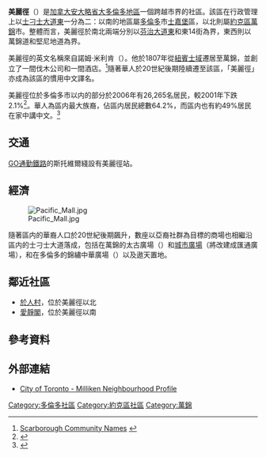 {{Infobox settlement|
<!-- Name  ---------------->
|name                   = 美麗徑
|native_name            = {{lang|en|Milliken}}
|settlement_type        = 社區
|image_skyline          = 
|image_caption          = 
|image_map              = Milliken map.PNG
|map_caption            = 美麗徑位於多倫多市以内的部分
|mapsize                =
<!-- Governments  ---------------->
|coordinates_region     = 
|subdivision_type       = 國家
|subdivision_name       = {{CAN}}
|subdivision_type1      = [[加拿大行政區劃|省份]]
|subdivision_name1      = {{ON}}
|subdivision_type2      = 城市
|subdivision_name2      = {{Toronto}} / [[萬錦|萬錦]]
|subdivision_type3      = 市轄區
|subdivision_name3      = {{Scarborough, Toronto}}
<!-- History  ---------------->
|established_title      = 
|established_date       = 
|established_title1     = 併入多倫多市
|established_date1      = 1998年
}}
'''美麗徑'''（{{lang-en|Milliken}}）是[[加拿大|加拿大]][[安大略省|安大略省]][[大多倫多地區|大多倫多地區]]一個跨越市界的社區。該區在行政管理上以[[士刁士大道|士刁士大道東]]一分為二：以南的地區屬[[多倫多|多倫多]]市[[士嘉堡|士嘉堡]]區，以北則屬[[約克區|約克區]][[萬錦|萬錦]]市。整體而言，美麗徑於南北兩端分別以[[芬治大道|芬治大道東]]和東14街為界，東西則以萬錦道和堅尼地道為界。

美麗徑的英文名稱來自諾姆·米利肯（{{lang|en|Norm Milliken}}）。他於1807年從[[紐賓士域|紐賓士域]]遷居至萬錦，並創立了一間伐木公司和一間酒店。<ref>[http://www.scarboroughhistorical.com/local_history/scarborough_community_names.htm Scarborough Community Names] {{webarchive|url=https://archive.is/20080412081305/http://www.scarboroughhistorical.com/local_history/scarborough_community_names.htm |date=2008-04-12 }}</ref>隨著華人於20世紀後期陸續遷至該區，「美麗徑」亦成為該區的慣用中文譯名。

美麗徑位於多倫多市以内的部分於2006年有26,265名居民，較2001年下跌2.1%<ref>{{Cite web |url=http://www.toronto.ca/demographics/cns_profiles/2006/pdf1/cpa130.pdf |title=Milliken (130) Social Profile #1 - Neighbourhoods Age & Gender |accessdate=2010-08-29 |archive-date=2012-10-22 |archive-url=https://web.archive.org/web/20121022205956/http://www.toronto.ca/demographics/cns_profiles/2006/pdf1/cpa130.pdf |dead-url=no }}</ref>。華人為區内最大族裔，佔區内居民總數64.2%，而區内也有約49%居民在家中講中文。<ref>{{Cite web |url=http://www.toronto.ca/demographics/cns_profiles/2006/pdf2/cpa130.pdf |title=Milliken (130) Social Profile #2 - Neighbourhoods Language & Ethnicity |accessdate=2010-08-29 |archive-date=2012-10-22 |archive-url=https://web.archive.org/web/20121022210252/http://www.toronto.ca/demographics/cns_profiles/2006/pdf2/cpa130.pdf |dead-url=no }}</ref>

==交通==
[[GO運輸|GO通勤鐵路]]的斯托維爾綫設有美麗徑站。

==經濟==
[[File:Pacific_Mall.jpg|thumb]]

隨著區内的華裔人口於20世紀後期飆升，數座以亞裔社群為目標的商場也相繼沿區内的士刁士大道落成，包括在萬錦的太古廣場（{{lang|en|Pacific Mall}}）和[[城市廣場_(大多倫多)|城市廣場]]（將改建成匯通廣場），和在多倫多的錦繡中華廣場（{{lang|en|Splendid China Tower}}）以及遨天置地。

==鄰近社區==
*[[於人村|於人村]]，位於美麗徑以北
*[[愛靜閣_(多倫多)|愛靜閣]]，位於美麗徑以南

==參考資料==
{{reflist|2}}

==外部連結==
*[http://www.toronto.ca/demographics/cns_profiles/cns130.htm City of Toronto - Milliken Neighbourhood Profile] {{Wayback|url=http://www.toronto.ca/demographics/cns_profiles/cns130.htm |date=20110607051628 }}

{{coord|43|49|31|N|79|18|01|W|region:CA-ON_type:city|display=title}}{{Toronto neighbourhoods}}
[[Category:多倫多社區|Category:多倫多社區]]
[[Category:約克區社區|Category:約克區社區]]
[[Category:萬錦|Category:萬錦]]
{{DEFAULTSORT:Milliken}}